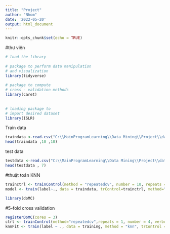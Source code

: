 ```yaml
---
title: "Project"
author: "Nhom"
date: '2022-05-20'
output: html_document
---
```


```r
knitr::opts_chunk$set(echo = TRUE)
```
#thư viện
```r


# load the library
 
# package to perform data manipulation
# and visualization
library(tidyverse)
 
# package to compute
# cross - validation methods
library(caret)
 
 
# loading package to
# import desired dataset
library(ISLR)
```

Train data
```r
traindata <-read.csv("C:\\MainProgramLearning\\Data Mining\\Project\\data\\train.csv")
head(traindata ,10 ,10)
```
test data
```r
testdata <-read.csv("C:\\MainProgramLearning\\Data Mining\\Project\\data\\test.csv")
head(testdata , 7)
```
#thuật toán KNN
```r
trainctrl <- trainControl(method = "repeatedcv", number = 10, repeats = 3)
model <- train(label~., data = traindata, trControl=trainctrl, method="knn")
```
```r
library(doMC)

```

#5-fold cross validation
```r
registerDoMC(cores = 3)
ctrl <- trainControl(method="repeatedcv",repeats = 1, number = 4, verboseIter = T, allowParallel = T)
knnFit <- train(label ~ ., data = training, method = "knn", trControl = ctrl)
```
```r

```


